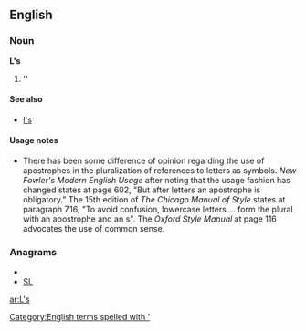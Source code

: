 {{also|LS|.ls|l's}}
==English==

===Noun===
'''L's'''

# ''{{plural of|[[L]]}}

====See also====
*[[l's]]

====Usage notes====
*There has been some difference of opinion regarding the use of apostrophes in the pluralization of references to letters as symbols.  ''New Fowler's Modern English Usage'' after noting that the usage fashion has changed states at page 602, "But after letters an apostrophe is obligatory."    The 15th edition of ''The Chicago Manual of Style'' states at paragraph 7.16, "To avoid confusion, lowercase letters ... form the plural with an apostrophe and an s".  The ''Oxford Style Manual'' at page 116 advocates the use of common sense.

===Anagrams===
* {{alphagram|ls}}
* [[SL#English|SL]]

[[Category:English terms spelled with ']]

[[ar:L's]]